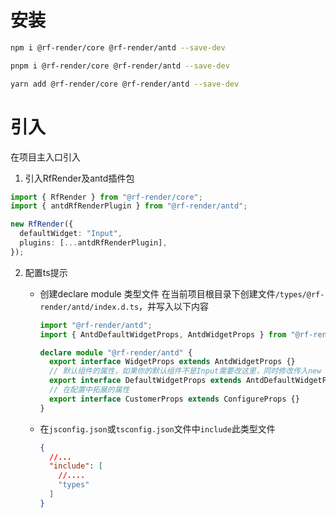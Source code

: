 # 安装

```bash
npm i @rf-render/core @rf-render/antd --save-dev
```

```bash
pnpm i @rf-render/core @rf-render/antd --save-dev
```

```bash
yarn add @rf-render/core @rf-render/antd --save-dev
```

# 引入

在项目主入口引入

1. 引入RfRender及antd插件包

```ts
import { RfRender } from "@rf-render/core";
import { antdRfRenderPlugin } from "@rf-render/antd";

new RfRender({
  defaultWidget: "Input",
  plugins: [...antdRfRenderPlugin],
});
```

2. 配置ts提示

   - 创建declare module 类型文件
     在当前项目根目录下创建文件`/types/@rf-render/antd/index.d.ts`，并写入以下内容

     ```ts
     import "@rf-render/antd";
     import { AntdDefaultWidgetProps, AntdWidgetProps } from "@rf-render/antd";

     declare module "@rf-render/antd" {
       export interface WidgetProps extends AntdWidgetProps {}
       // 默认组件的属性，如果你的默认组件不是Input需要改这里，同时修改传入new RfRender的defaultWidget属性
       export interface DefaultWidgetProps extends AntdDefaultWidgetProps {}
       // 在配置中拓展的属性
       export interface CustomerProps extends ConfigureProps {}
     }
     ```

   - 在`jsconfig.json`或`tsconfig.json`文件中`include`此类型文件

     ```json
     {
       //...
       "include": [
         //....
         "types"
       ]
     }
     ```
